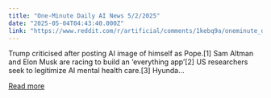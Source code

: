 ```yaml
---
title: "One-Minute Daily AI News 5/2/2025"
date: "2025-05-04T04:43:40.000Z"
link: "https://www.reddit.com/r/artificial/comments/1kebq9a/oneminute_daily_ai_news_522025/"
---
```


Trump criticised after posting AI image of himself as Pope.[1]
 Sam Altman and Elon Musk are racing to build an ‘everything app’[2]
 US researchers seek to legitimize AI mental health care.[3]
 Hyunda...

[Read more](https://www.reddit.com/r/artificial/comments/1kebq9a/oneminute_daily_ai_news_522025/)
